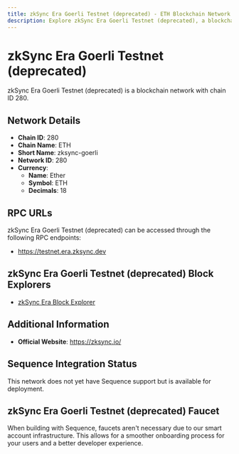 ```yaml
--- 
title: zkSync Era Goerli Testnet (deprecated) - ETH Blockchain Network
description: Explore zkSync Era Goerli Testnet (deprecated), a blockchain network with chain ID 280. Learn about its native currency, Ether, and how to interact with the network.
---
```


# zkSync Era Goerli Testnet (deprecated)

zkSync Era Goerli Testnet (deprecated) is a blockchain network with chain ID 280.

## Network Details

- **Chain ID**: 280
- **Chain Name**: ETH
- **Short Name**: zksync-goerli
- **Network ID**: 280
- **Currency**: 
  - **Name**: Ether
  - **Symbol**: ETH
  - **Decimals**: 18

## RPC URLs

zkSync Era Goerli Testnet (deprecated) can be accessed through the following RPC endpoints:

- https://testnet.era.zksync.dev

## zkSync Era Goerli Testnet (deprecated) Block Explorers

- [zkSync Era Block Explorer](https://goerli.explorer.zksync.io)

## Additional Information

- **Official Website**: https://zksync.io/

## Sequence Integration Status

This network does not yet have Sequence support but is available for deployment.

## zkSync Era Goerli Testnet (deprecated) Faucet

When building with Sequence, faucets aren't necessary due to our smart account infrastructure. This allows for a smoother onboarding process for your users and a better developer experience.
